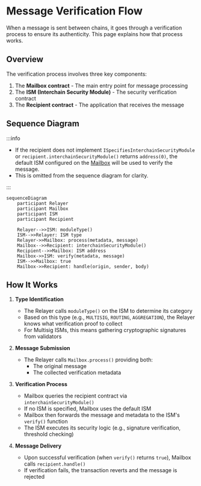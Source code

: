 # Message Verification Flow

When a message is sent between chains, it goes through a verification process to ensure its authenticity. This page explains how that process works.

## Overview

The verification process involves three key components:

1. The **Mailbox contract** - The main entry point for message processing
2. The **ISM (Interchain Security Module)** - The security verification contract
3. The **Recipient contract** - The application that receives the message

## Sequence Diagram

:::info

- If the recipient does not implement `ISpecifiesInterchainSecurityModule` or `recipient.interchainSecurityModule()` returns `address(0)`, the default ISM configured on the [Mailbox](../mailbox.mdx) will be used to verify the message.
- This is omitted from the sequence diagram for clarity.

:::

```mermaid
sequenceDiagram
    participant Relayer
    participant Mailbox
    participant ISM
    participant Recipient

    Relayer-->>ISM: moduleType()
    ISM-->>Relayer: ISM type
    Relayer->>Mailbox: process(metadata, message)
    Mailbox-->>Recipient: interchainSecurityModule()
    Recipient-->>Mailbox: ISM address
    Mailbox->>ISM: verify(metadata, message)
    ISM-->>Mailbox: true
    Mailbox->>Recipient: handle(origin, sender, body)

```

## How It Works

1. **Type Identification**

   - The Relayer calls `moduleType()` on the ISM to determine its category
   - Based on this type (e.g., `MULTISIG`, `ROUTING`, `AGGREGATION`), the Relayer knows what verification proof to collect
   - For Multisig ISMs, this means gathering cryptographic signatures from validators

2. **Message Submission**

   - The Relayer calls `Mailbox.process()` providing both:
     - The original message
     - The collected verification metadata

3. **Verification Process**

   - Mailbox queries the recipient contract via `interchainSecurityModule()`
   - If no ISM is specified, Mailbox uses the default ISM
   - Mailbox then forwards the message and metadata to the ISM's `verify()` function
   - The ISM executes its security logic (e.g., signature verification, threshold checking)

4. **Message Delivery**

   - Upon successful verification (when `verify()` returns `true`), Mailbox calls `recipient.handle()`
   - If verification fails, the transaction reverts and the message is rejected
